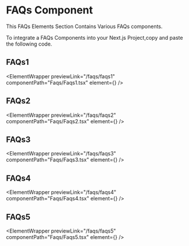 
# FAQs Component

This FAQs Elements Section Contains Various FAQs components.

To integrate a FAQs Components into your Next.js Project,copy and paste the following code.

## FAQs1

<ElementWrapper
  previewLink="/faqs/faqs1"
  componentPath="Faqs/Faqs1.tsx"
  element={<Faqs1 />}
/>

## FAQs2

<ElementWrapper
  previewLink="/faqs/faqs2"
  componentPath="Faqs/Faqs2.tsx"
  element={<Faqs2 />}
/>

## FAQs3

<ElementWrapper
  previewLink="/faqs/faqs3"
  componentPath="Faqs/Faqs3.tsx"
  element={<Faqs3 />}
/>

## FAQs4

<ElementWrapper
  previewLink="/faqs/faqs4"
  componentPath="Faqs/Faqs4.tsx"
  element={<Faqs4 />}
/>

## FAQs5

<ElementWrapper
  previewLink="/faqs/faqs5"
  componentPath="Faqs/Faqs5.tsx"
  element={<Faqs5 />}
/>

